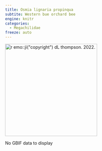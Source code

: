 ```yaml
---
title: Osmia lignaria propinqua
subtite: Western bue orchard bee
engine: knitr
categories:
  - Megachilidae
freeze: auto
---
```

[![`r emo::ji("copyright")` dL thompson. 2022.](https://inaturalist-open-data.s3.amazonaws.com/photos/206433487/large.jpg){height=300}](https://inaturalist.ca/observations/121957327)

No GBIF data to display
